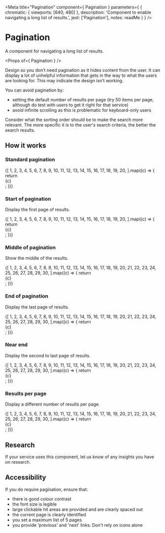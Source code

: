 
<Meta
  title="Pagination"
  component={ Pagination }
  parameters={ {
    chromatic: { viewports: [640, 480] },
    description: 'Component to enable navigating a long list of results.',
    jest: ['Pagination'],
    notes: readMe
  } }
/>

# Pagination

A component for navigating a long list of results.

<Preview withToolbar>
  <Story name="Pagination">
    <Pagination
      results="249"
      resultsPerPage="25"
      page="3"
    />
  </Story>
</Preview>

<Props of={ Pagination } />

Design so you don’t need pagination as it hides content from the user. It can display a lot of unhelpful information
that gets in the way to what the users are looking for. This may indicate the design isn’t working.

You can avoid pagination by:

- setting the default number of results per page (try 50 items per page, although do test with users to get it right for that service)
- avoid infinite scrolling as this is problematic for keyboard-only users

Consider what the sorting order should be to make the search more relevant. The more specific it is to the user's search criteria,
the better the search results.

## How it works

### Standard pagination

<Preview>
  <Story name="Standard">
    <Pagination
      results="20"
      resultsPerPage="5"
      page="3"
    >
      {[
        1, 2, 3, 4, 5, 6, 7, 8, 9, 10, 11, 12, 13, 14, 15, 16, 17, 18, 19, 20,
      ].map((c) => {
        return <div id={`${c.toString()}`}>{c}</div>;
      })}
    </Pagination>
  </Story>
</Preview>

### Start of pagination

Display the first page of results.

<Preview>
  <Story name="Start">
    <Pagination
      results="20"
      resultsPerPage="5"
      page="1"
    >
      {[
        1, 2, 3, 4, 5, 6, 7, 8, 9, 10, 11, 12, 13, 14, 15, 16, 17, 18, 19, 20,
      ].map((c) => {
        return <div id={`${c.toString()}`}>{c}</div>;
      })}
    </Pagination>
  </Story>
</Preview>


### Middle of pagination

Show the middle of the results.

<Preview>
  <Story name="Middle">
    <Pagination
      results="30"
      resultsPerPage="5"
      page="3"
    >
      {[
        1, 2, 3, 4, 5, 6, 7, 8, 9, 10, 11, 12, 13, 14, 15, 16, 17, 18, 19, 20,
        21, 22, 23, 24, 25, 26, 27, 28, 29, 30,
      ].map((c) => {
        return <div id={`${c.toString()}`}>{c}</div>;
      })}
    </Pagination>
  </Story>
</Preview>


### End of pagination

Display the last page of results.

<Preview>
  <Story name="End">
    <Pagination
      results="30"
      resultsPerPage="5"
      page="6"
    />
      {[
        1, 2, 3, 4, 5, 6, 7, 8, 9, 10, 11, 12, 13, 14, 15, 16, 17, 18, 19, 20,
        21, 22, 23, 24, 25, 26, 27, 28, 29, 30,
      ].map((c) => {
        return <div id={`${c.toString()}`}>{c}</div>;
      })}
    </Pagination>
  </Story>
</Preview>


### Near end

Display the second to last page of results.

<Preview>
  <Story name="NrEnd">
    <Pagination
      results="30"
      resultsPerPage="5"
      page="5"
    />
      {[
        1, 2, 3, 4, 5, 6, 7, 8, 9, 10, 11, 12, 13, 14, 15, 16, 17, 18, 19, 20,
        21, 22, 23, 24, 25, 26, 27, 28, 29, 30,
      ].map((c) => {
        return <div id={`${c.toString()}`}>{c}</div>;
      })}
    </Pagination>
  </Story>
</Preview>


### Results per page

Display a different number of results per page.

<Preview>
  <Story name="Odd Number">
    <Pagination
      results="30"
      resultsPerPage="7"
      page="5"
    />
      {[
        1, 2, 3, 4, 5, 6, 7, 8, 9, 10, 11, 12, 13, 14, 15, 16, 17, 18, 19, 20,
        21, 22, 23, 24, 25, 26, 27, 28, 29, 30,
      ].map((c) => {
        return <div id={`${c.toString()}`}>{c}</div>;
      })}
    </Pagination>
  </Story>
</Preview>


## Research

If your service uses this component, let us know of any insights you have on research.


## Accessibility

If you do require pagination, ensure that:

- there is good colour contrast
- the font size is legible
- large clickable hit areas are provided and are clearly spaced out
- the current page is clearly identified
- you set a maximum list of 5 pages
- you provide 'previous' and 'next' links. Don't rely on icons alone
